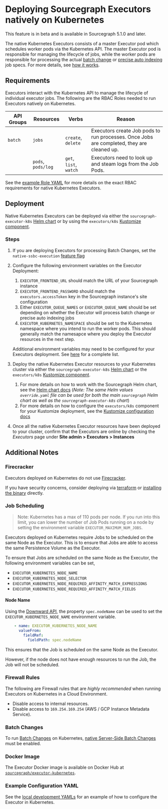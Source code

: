 # Deploying Sourcegraph Executors natively on Kubernetes

<Callout type="note">This feature is in beta and is available in Sourcegraph 5.1.0 and later.</Callout>

The native Kubernetes Executors consists of a master Executor pod which schedules worker pods via the Kubernetes API. The master Executor pod is responsible for managing the lifecycle of jobs, while the worker pods are responsible for processing the actual [batch change](/batch_changes/explanations/server_side) or [precise auto indexing](/code-search/code-navigation/auto_indexing) job specs. For more details, see [how it works](/admin/executors#native-kubernetes).

## Requirements

Executors interact with the Kubernetes API to manage the lifecycle of individual executor jobs. The following are the RBAC Roles needed to run Executors natively on Kubernetes.

| API Groups |     Resources      |         Verbs          |                                          Reason                                           |
| ---------- | ------------------ | ---------------------- | ----------------------------------------------------------------------------------------- |
| `batch`    | `jobs`             | `create`, `delete`     | Executors create Job pods to run processes. Once Jobs are completed, they are cleaned up. |
|            | `pods`, `pods/log` | `get`, `list`, `watch` | Executors need to look up and steam logs from the Job Pods.                               |

See the [example Role YAML](https://sourcegraph.com/github.com/sourcegraph/sourcegraph@main/-/blob/cmd/executor/kubernetes/batches/executor-batches.Role.yml) for more details on the exact RBAC requirements for native Kubernetes Executors.

## Deployment

Native Kubernetes Executors can be deployed via either the `sourcegraph-executor-k8s` [Helm chart](https://github.com/sourcegraph/deploy-sourcegraph-helm/tree/main/charts/sourcegraph-executor/k8s) or by using the `executors/k8s` [Kustomize component](https://github.com/sourcegraph/deploy-sourcegraph-k8s/tree/main/components/executors/k8s).

### Steps

1. If you are deploying Executors for processing Batch Changes, set the `native-ssbc-execution` [feature flag](/admin/executors/native_execution#enable)
2. Configure the following environment variables on the Executor Deployment:
    1. `EXECUTOR_FRONTEND_URL` should match the URL of your Sourcegraph instance
    2. `EXECUTOR_FRONTEND_PASSWORD` should match the `executors.accessToken` key in the Sourcegraph instance's site configuration
    3. Either `EXECUTOR_QUEUE_NAMES` or `EXECUTOR_QUEUE_NAME` should be set depending on whether the Executor will process batch change or precise auto indexing jobs
    4. `EXECUTOR_KUBERNETES_NAMESPACE` should be set to the Kubernetes namespace where you intend to run the worker pods. This should generally match the namesapce where you deploy the Executor resources in the next step.

    <Callout type="note">Additional environment variables may need to be configured for your Executors deployment. See [here](/admin/executors/executors_config) for a complete list.</Callout>

3. Deploy the native Kubernetes Executor resources to your Kubernetes cluster via either the `sourcegraph-executor-k8s` [Helm chart](https://github.com/sourcegraph/deploy-sourcegraph-helm/tree/main/charts/sourcegraph-executor/k8s) or the `executors/k8s` [Kustomize component](https://github.com/sourcegraph/deploy-sourcegraph-k8s/tree/main/components/executors/k8s).
    1. For more details on how to work with the Sourcegraph Helm chart, see the [Helm chart docs](/admin/deploy/kubernetes#configuration) (_Note: The same Helm values `override.yaml` file can be used for both the main `sourcegraph` Helm chart as well as the `sourcegraph-executor-k8s` chart_)
    2. For more details on how to configure the `executors/k8s` component for your Kustomize deployment, see the [Kustomize configuration docs](/admin/deploy/kubernetes/configure#overview)
4. Once all the native Kubernetes Executor resources have been deployed to your cluster, confirm that the Executors are online by checking the _Executors_ page under **Site admin > Executors > Instances**

## Additional Notes

### Firecracker

Executors deployed on Kubernetes do not use [Firecracker](/admin/executors/#how-it-works).

If you have security concerns, consider deploying via [terraform](/admin/executors/deploy_executors_terraform)
or [installing the binary](/admin/executors/deploy_executors_binary) directly.

### Job Scheduling

> Note: Kubernetes has a max of 110 pods per node. If you run into this limit, you can lower the number of Job Pods running on a node by setting the environment variable `EXECUTOR_MAXIMUM_NUM_JOBS`.

Executors deployed on Kubernetes require Jobs to be scheduled on the same Node as the Executor. This is to ensure that
Jobs are able to access the same Persistence Volume as the Executor.

To ensure that Jobs are scheduled on the same Node as the Executor, the following environment variables can be set,

- `EXECUTOR_KUBERNETES_NODE_NAME`
- `EXECUTOR_KUBERNETES_NODE_SELECTOR`
- `EXECUTOR_KUBERNETES_NODE_REQUIRED_AFFINITY_MATCH_EXPRESSIONS`
- `EXECUTOR_KUBERNETES_NODE_REQUIRED_AFFINITY_MATCH_FIELDS`

#### Node Name

Using the [Downward API](https://kubernetes.io/docs/concepts/workloads/pods/downward-api/#downwardapi-fieldRef), the
property `spec.nodeName` can be used to set the `EXECUTOR_KUBERNETES_NODE_NAME` environment variable.

```yaml
    - name: EXECUTOR_KUBERNETES_NODE_NAME
      valueFrom:
        fieldRef:
          fieldPath: spec.nodeName
```

This ensures that the Job is scheduled on the same Node as the Executor.

However, if the node does not have enough resources to run the Job, the Job will not be scheduled.

### Firewall Rules

The following are Firewall rules that are _highly recommended_ when running Executors on Kubernetes in a Cloud
Environment.

- Disable access to internal resources.
- Disable access to `169.254.169.254` (AWS / GCP Instance Metadata Service).

### Batch Changes

To run [Batch Changes](/batch_changes/) on
Kubernetes, [native Server-Side Batch Changes](/admin/executors/native_execution) must be enabled.

### Docker Image

The Executor Docker image is available on Docker Hub at [`sourcegraph/executor-kubernetes`](https://hub.docker.com/r/sourcegraph/executor-kubernetes/tags).

### Example Configuration YAML

See
the [local development YAMLs](https://sourcegraph.com/github.com/sourcegraph/sourcegraph@main/-/blob/cmd/executor/kubernetes)
for an example of how to configure the Executor in Kubernetes.
